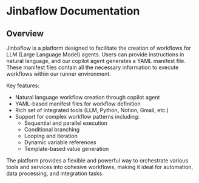 # Jinbaflow Documentation

## Overview

Jinbaflow is a platform designed to facilitate the creation of workflows for LLM (Large Language Model) agents. Users can provide instructions in natural language, and our copilot agent generates a YAML manifest file. These manifest files contain all the necessary information to execute workflows within our runner environment.

Key features:
- Natural language workflow creation through copilot agent
- YAML-based manifest files for workflow definition
- Rich set of integrated tools (LLM, Python, Notion, Gmail, etc.)
- Support for complex workflow patterns including:
  - Sequential and parallel execution
  - Conditional branching
  - Looping and iteration
  - Dynamic variable references
  - Template-based value generation

The platform provides a flexible and powerful way to orchestrate various tools and services into cohesive workflows, making it ideal for automation, data processing, and integration tasks.
